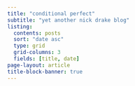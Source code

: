 ```yaml
---
title: "conditional perfect"
subtitle: "yet another nick drake blog"
listing:
  contents: posts
  sort: "date asc"
  type: grid
  grid-columns: 3
  fields: [title, date]
page-layout: article
title-block-banner: true
---
```

